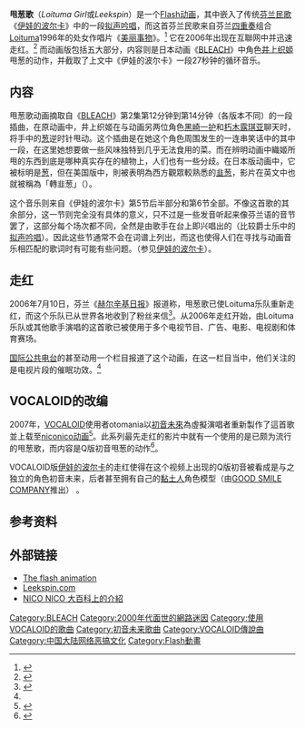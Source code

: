 '''甩葱歌'''（''Loituma Girl''或''Leekspin''）是一个[[Flash_Video|Flash动画]]，其中嵌入了传统[[芬兰|芬兰]][[民歌|民歌]]《[[伊娃的波尔卡|伊娃的波尔卡]]》中的一段[[拟声吟唱|拟声吟唱]]，而这首芬兰民歌来自芬兰[[四重奏|四重奏]]组合[[Loituma|Loituma]]1996年的处女作唱片《[[美丽事物|美丽事物]]》。<ref>{{cite web |url=http://www.noside.com/Catalog/CatalogAlbum_01.asp?Album_ID=45 |title=NorthSide Catalog - Things of Beauty - Loituma |deadurl=yes |archiveurl=https://web.archive.org/web/20060615032147/http://www.noside.com/Catalog/CatalogAlbum_01.asp?Album_ID=45 |archivedate=2006-06-15 }}</ref> 它在2006年出现在互聯网中并迅速走红。<ref name="PRI">{{cite web |url=http://www.theworld.org/?q=node/3625 |title=Global Hit |first=Marco |last=Werman |time=2006-08-18 |format=radio |work=The World |publisher=Public Radio International]] |accessdate=2006-08-18 |archive-date=2006-10-01 |archive-url=https://web.archive.org/web/20061001164915/http://www.theworld.org/?q=node%2F3625 |dead-url=no }}</ref> 而动画版包括五大部分，内容则是日本动画《[[BLEACH|BLEACH]]》中角色[[井上织姬|井上织姬]]甩葱的动作，并截取了上文中《伊娃的波尔卡》一段27秒钟的循环音乐。

==内容==
甩葱歌动画摘取自《[[BLEACH|BLEACH]]》第2集第12分钟到第14分钟（各版本不同）的一段插曲，在原动画中，井上织姬在与动画另两位角色[[黑崎一护|黑崎一护]]和[[朽木露琪亚|朽木露琪亚]]聊天时，将手中的[[葱|葱]]逆时针甩动。这个插曲是在她这个角色周围发生的一连串笑话中的其中一段，在这里她想要做一些风味独特到几乎无法食用的菜。而在辨明动画中織姬所甩的东西到底是哪种真实存在的植物上，人们也有一些分歧。在日本版动画中，它被标明是[[葱|葱]]，但在美国版中，則被表明為西方觀眾較熟悉的[[韭葱|韭葱]]，影片在英文中也就被稱為「轉韭葱」（{{lang|en|Leekspin}}）。

这个音乐则来自《伊娃的波尔卡》第5节后半部分和第6节全部。不像这首歌的其余部分，这一节则完全没有具体的意义，只不过是一些发音听起来像芬兰语的音节罢了，这部分每个场次都不同，全然是由歌手在台上即兴唱出的（比较爵士乐中的[[拟声吟唱|拟声吟唱]]）。因此这些节通常不会在词谱上列出，而这也使得人们在寻找与动画音乐相匹配的歌词时有可能有些问题。（参见[[伊娃的波尔卡|伊娃的波尔卡]]）。
{{Citation needed|time=2010-10-31}}

==走红==
2006年7月10日，芬兰《[[赫尔辛基日报|赫尔辛基日报]]》报道称，甩葱歌已使Loituma乐队重新走红，而这个乐队已从世界各地收到了粉丝来信<ref>{{cite news |url=http://www.hs.fi/uutiset/verkko-hesari/artikkeli/Hittibiisi+kulman+takaa/1135220601104 |title=Hittibiisi kulman takaa |work=Helsingin Sanomat |time=2006-07-10}}</ref>。从2006年走红开始，由Loituma乐队或其他歌手演唱的这首歌已被使用于多个电视节目、广告、电影、电视剧和体育赛场。

[[国际公共电台|国际公共电台]]的甚至动用一个栏目报道了这个动画，在这一栏目当中，他们关注的是电视片段的催眠功效。<ref name="PRI"/>

== VOCALOID的改编==
2007年，[[VOCALOID|VOCALOID]]使用者otomania以[[初音未來|初音未來]]為虛擬演唱者重新製作了這首歌並上载至[[NICONICO動畫|niconico动画]]<ref>{{Cite web |url=http://www.nicovideo.jp/watch/sm982882 |title=VOCALOID2 初音ミクに「Ievan Polkka」を歌わせてみた |access-date=2010-12-05 |archive-date=2008-12-16 |archive-url=https://web.archive.org/web/20081216042210/http://www.nicovideo.jp/watch/sm982882 |dead-url=no }}</ref>。此系列最先走红的影片中就有一个使用的是已颇为流行的甩葱歌，而内容是Q版初音甩葱的动作<ref>{{cite web|url=http://www.itmedia.co.jp/news/articles/0802/25/news017.html|title=How Hatsune Miku opened the creative mind: Interview with Crypton Future Media|time=2010-12-5|accessdate=2008-02-29|archive-date=2012-02-13|archive-url=https://web.archive.org/web/20120213151548/http://www.itmedia.co.jp/news/articles/0802/25/news017.html|dead-url=no}}</ref>。

VOCALOID版[[伊娃的波尔卡|伊娃的波尔卡]]的走红使得在这个视频上出现的Q版初音被看成是与之独立的角色初音未来，后者甚至拥有自己的[[黏土人|黏土人]]角色模型（由[[GOOD_SMILE_COMPANY|GOOD SMILE COMPANY]]推出） 。

==参考资料==
{{Reflist|2}}

==外部链接==
* [http://dagobah.biz/flash/loituma.swf The flash animation] {{Wayback|url=http://dagobah.biz/flash/loituma.swf |date=20081121115043 }}
* [http://www.leekspin.com/ Leekspin.com] {{Wayback|url=http://www.leekspin.com/ |date=20210417112348 }}
* [http://dic.nicovideo.jp/v/sm982882/ NICO NICO 大百科上的介紹] {{Wayback|url=http://dic.nicovideo.jp/v/sm982882/ |date=20201106170908 }}{{ja}}

{{VOCALOID}}
{{初音未来}}

{{DEFAULTSORT:Loituma Girl}}

[[Category:BLEACH|Category:BLEACH]]
[[Category:2000年代面世的網路迷因|Category:2000年代面世的網路迷因]]
[[Category:使用VOCALOID的歌曲|Category:使用VOCALOID的歌曲]]
[[Category:初音未来歌曲|Category:初音未来歌曲]]
[[Category:VOCALOID傳說曲|Category:VOCALOID傳說曲]]
[[Category:中国大陆网络恶搞文化|Category:中国大陆网络恶搞文化]]
[[Category:Flash動畫|Category:Flash動畫]]